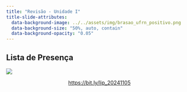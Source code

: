 ```yaml
---
title: "Revisão - Unidade I"
title-slide-attributes:
  data-background-image: ../../assets/img/brasao_ufrn_positivo.png
  data-background-size: "50%, auto, contain"
  data-background-opacity: "0.05"
---
```


## Lista de Presença

![](bit.ly_lip_20241105.png){fig-align="center"}

<a href="https://bit.ly/lip_20241105"><p style="text-align:center;">https://bit.ly/lip_20241105</p></a>